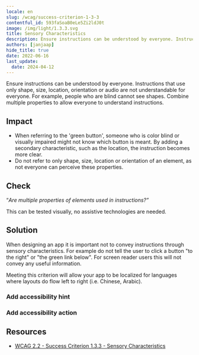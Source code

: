 ```yaml
---
locale: en
slug: /wcag/success-criterion-1-3-3
contentful_id: 593faSoaB0eLe5Zi2ldJ0t
image: /img/light/1.3.3.svg
title: Sensory Characteristics
description: Ensure instructions can be understood by everyone. Instructions that only use shape, size, location, orientation or sound are not understandable for everyone.
authors: [janjaap]
hide_title: true
date: 2022-06-16
last_update:
  date: 2024-04-12
---
```


<Hero
  title="Sensory Characteristics"
  imageSrc="/img/light/1.3.3.svg"
  alt="WCAG 1.3.3 - Logo"
  prefix="Success Criterion 1.3.3"
  suffix="Level A"
/>

Ensure instructions can be understood by everyone. Instructions that use only shape, size, location, orientation or audio are not understandable for everyone. For example, people who are blind cannot see shapes. Combine multiple properties to allow everyone to understand instructions.

## Impact

- When referring to the 'green button', someone who is color blind or visually impaired might not know which button is meant. By adding a secondary characteristic, such as the location, the instruction becomes more clear.
- Do not refer to only shape, size, location or orientation of an element, as not everyone can perceive these properties.

## Check

“*Are multiple properties of elements used in instructions?”*

This can be tested visually, no assistive technologies are needed.

## Solution

When designing an app it is important not to convey instructions through sensory characteristics. For example do not tell the user to click a button "to the right" or "the green link below". For screen reader users this will not convey any useful information.

Meeting this criterion will allow your app to be localized for languages where layouts do flow left to right (i.e. Chinese, Arabic).

### Add accessibility hint

<CodeSample id="accessibility-hint" locale="en"/>

### Add accessibility action

<CodeSample id="accessibility-action" locale="en"/>

## Resources

- [WCAG 2.2 - Success Criterion 1.3.3 - Sensory Characteristics](https://www.w3.org/TR/WCAG22/#sensory-characteristics)
